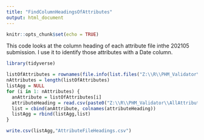 ---
title: "FindColumnHeadingsOfAttributes"
output: html_document
---

```{r setup, include=FALSE}
knitr::opts_chunk$set(echo = TRUE)
```

This code looks at the column heading of each attribute file inthe 202105 submission.
I use it to identify those attributes with a Date column.

```{r init}
library(tidyverse)
```

```{r findColumnHeading}
listOfAttributes = rownames(file.info(list.files("Z:\\R\\PHM_Validator\\AllAttributes",pattern="*.csv", full.names=FALSE)))
nAttributes = length(listOfAttributes)
listAgg = NULL
for (i in 1: nAttributes) {
  anAttribute = listOfAttributes[i]
  attributeHeading = read.csv(paste0("Z:\\R\\PHM_Validator\\AllAttributes\\", anAttribute), header=TRUE, nrows=1)
  list = cbind(anAttribute, colnames(attributeHeading))
  listAgg = rbind(listAgg,list)
}

write.csv(listAgg,"AttributeFileHeadings.csv")
```
